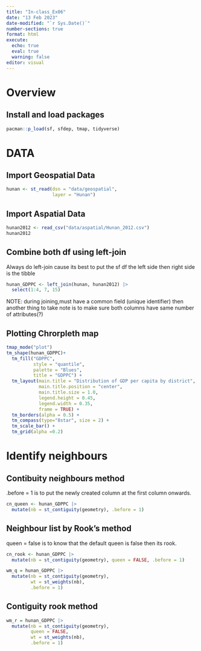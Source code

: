 ```yaml
---
title: "In-class_Ex06"
date: "13 Feb 2023"
date-modified: "`r Sys.Date()`"
number-sections: true
format: html
execute: 
  echo: true
  eval: true
  warning: false
editor: visual
---
```


# Overview

## Install and load packages
```r
pacman::p_load(sf, sfdep, tmap, tidyverse)
```

# DATA

## Import Geospatial Data
```r
hunan <- st_read(dsn = "data/geospatial", 
                 layer = "Hunan")
```


## Import Aspatial Data
```r
hunan2012 <- read_csv("data/aspatial/Hunan_2012.csv")
hunan2012
```


## Combine both df using left-join

Always do left-join cause its best to put the sf df the left side then right side is the tibble

```r
hunan_GDPPC <- left_join(hunan, hunan2012) |>
  select(1:4, 7, 15)
```

NOTE: during joining,must have a common field (unique identifier) then another thing to take note is to make sure both columns have same number of attributes(?)


## Plotting Chrorpleth map
```r
tmap_mode("plot")
tm_shape(hunan_GDPPC)+
  tm_fill("GDPPC", 
          style = "quantile", 
          palette = "Blues",
          title = "GDPPC") +
  tm_layout(main.title = "Distribution of GDP per capita by district",
            main.title.position = "center",
            main.title.size = 1.0,
            legend.height = 0.45, 
            legend.width = 0.35,
            frame = TRUE) +
  tm_borders(alpha = 0.5) +
  tm_compass(type="8star", size = 2) +
  tm_scale_bar() +
  tm_grid(alpha =0.2) 
```


# Identify neighbours

## Contibuity neighbours method
.before = 1 is to put the newly created column at the first column onwards.
```r
cn_queen <- hunan_GDPPC |>
  mutate(nb = st_contiguity(geometry), .before = 1)
```



## Neighbour list by Rook's method
queen = false is to know that the default queen is false then its rook.
```r
cn_rook <- hunan_GDPPC |>
  mutate(nb = st_contiguity(geometry), queen = FALSE, .before = 1)

```


```r
wm_q = hunan_GDPPC |>
  mutate(nb = st_contiguity(geometry), 
         wt = st_weights(nb), 
         .before = 1)
```



## Contiguity rook method
```r
wm_r = hunan_GDPPC |>
  mutate(nb = st_contiguity(geometry), 
         queen = FALSE,
         wt = st_weights(nb), 
         .before = 1)
```

